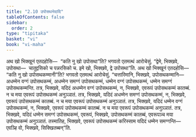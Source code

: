```yaml
---
title: "2.10 उपोसथभेदादि"
tableOfContents: false
sidebar:
  order: 2
type: "tipitaka"
basket: "vi"
book: "vi-maha"
---
```



<DynamicBreadcrumb />

<Division number="149" book="vi-maha">

<Paragraph number="622" book="vi-maha">
अथ खो भिक्खूनं एतदहोसि—  “कति नु खो उपोसथा”ति? भगवतो एतमत्थं आरोचेसुं. “द्वेमे, भिक्खवे, उपोसथा—  चातुद्दसिको च पन्नरसिको च. इमे खो, भिक्खवे, द्वे उपोसथा”ति.
</Paragraph>

<Paragraph number="623" book="vi-maha">
अथ खो भिक्खूनं एतदहोसि—  “कति नु खो उपोसथकम्मानी”ति? भगवतो एतमत्थं आरोचेसुं. “चत्तारिमानि, भिक्खवे, उपोसथकम्मानि—  अधम्मेन वग्गं उपोसथकम्मं, अधम्मेन समग्गं उपोसथकम्मं, धम्मेन वग्गं उपोसथकम्मं, धम्मेन समग्गं उपोसथकम्मन्ति. तत्र, भिक्खवे, यदिदं अधम्मेन वग्गं उपोसथकम्मं, न, भिक्खवे, एवरूपं उपोसथकम्मं कातब्बं. न च मया एवरूपं उपोसथकम्मं अनुञ्ञातं. तत्र, भिक्खवे, यदिदं अधम्मेन समग्गं उपोसथकम्मं, न, भिक्खवे, एवरूपं उपोसथकम्मं कातब्बं. न च मया एवरूपं उपोसथकम्मं अनुञ्ञातं. तत्र, भिक्खवे, यदिदं धम्मेन वग्गं उपोसथकम्मं, न, भिक्खवे, एवरूपं उपोसथकम्मं कातब्बं. न च मया एवरूपं उपोसथकम्मं अनुञ्ञातं. तत्र, भिक्खवे, यदिदं धम्मेन समग्गं उपोसथकम्मं, एवरूपं, भिक्खवे, उपोसथकम्मं कातब्बं, एवरूपञ्च मया उपोसथकम्मं अनुञ्ञातं. तस्मातिह, भिक्खवे, एवरूपं उपोसथकम्मं करिस्साम यदिदं धम्मेन समग्गन्ति—  एवञ्हि वो, भिक्खवे, सिक्खितब्बन्”ति.
</Paragraph>
</Division>